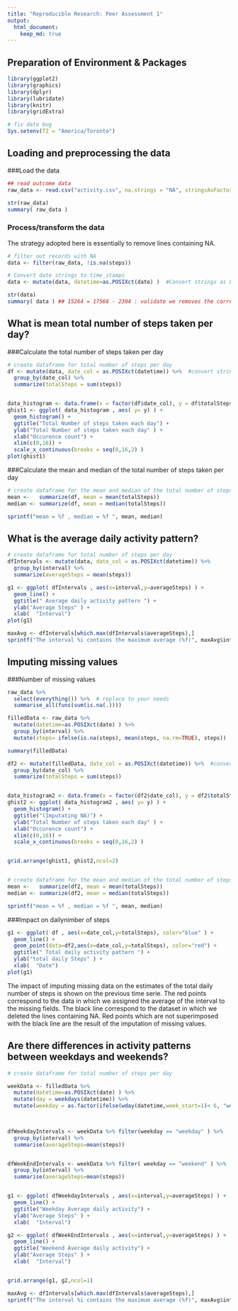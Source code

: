 ```yaml
---
title: "Reproducible Research: Peer Assessment 1"
output: 
  html_document:
    keep_md: true
---
```

## Preparation of Environment & Packages
```r
library(ggplot2)
library(graphics)
library(dplyr)
library(lubridate)
library(knitr)
library(gridExtra)

# fix date bug
Sys.setenv(TZ = "America/Toronto")
```

## Loading and preprocessing the data

###Load the data
```r
## read outcome data
raw_data <- read.csv("activity.csv", na.strings = "NA", stringsAsFactors = FALSE)

str(raw_data)
summary( raw_data )
```

### Process/transform the data

The strategy adopted here is essentially to remove lines containing NA.
```r
# filter out records with NA
data <- filter(raw_data, !is.na(steps))

# Convert date strings to time_stamps
data <- mutate(data, datetime=as.POSIXct(date) )  #Convert strings as Lubridate datestime format

str(data)
summary( data ) ## 15264 = 17568 - 2304 : validate we removes the correct number of lines
```

## What is mean total number of steps taken per day?

###Calculate the total number of steps taken per day

```r
# create dataframe for total number of steps per day 
df <- mutate(data, date_col = as.POSIXct(datetime)) %>%  #convert strings to POSIX Date for
  group_by(date_col) %>%
  summarize(totalSteps = sum(steps))


data_histogram <- data.frame(x = factor(df$date_col), y = df$totalSteps)
ghist1 <- ggplot( data_histogram , aes( y= y) ) +
  geom_histogram() +
  ggtitle("Total Number of steps taken each day") +
  ylab("Total Number of steps taken each day" ) +
  xlab("Occurence count") +
  xlim(c(0,16)) +
  scale_x_continuous(breaks = seq(0,16,2) ) 
plot(ghist1)

```
###Calculate the  mean and median of the total number of steps taken per day

```r
# create dataframe for the mean and median of the total number of steps taken per day
mean <-   summarize(df, mean = mean(totalSteps))
median <- summarize(df, mean = median(totalSteps))  

sprintf("mean = %f , median = %f ", mean, median)

```


## What is the average daily activity pattern?

```r
# create dataframe for total number of steps per day 
dfIntervals <- mutate(data, date_col = as.POSIXct(datetime)) %>%
  group_by(interval) %>%
  summarize(averageSteps = mean(steps))

g1 <- ggplot( dfIntervals , aes(x=interval,y=averageSteps) ) +
  geom_line() +
  ggtitle(" Average daily activity pattern ") +
  ylab("Average Steps" ) +
  xlab(  "Interval") 
plot(g1)

maxAvg <- dfIntervals[which.max(dfIntervals$averageSteps),]
sprintf("The interval %i contains the maximum average (%f)", maxAvg$interval, maxAvg$averageSteps )

```

## Imputing missing values
###Number of missing values
```r
raw_data %>%
  select(everything()) %>%  # replace to your needs
  summarise_all(funs(sum(is.na(.))))
```
```r

filledData <- raw_data %>% 
  mutate(datetime=as.POSIXct(date) ) %>%
  group_by(interval) %>%
  mutate(steps= ifelse(is.na(steps), mean(steps, na.rm=TRUE), steps))

summary(filledData)

df2 <- mutate(filledData, date_col = as.POSIXct(datetime)) %>%  #convert strings to POSIX Date for
  group_by(date_col) %>%
  summarize(totalSteps = sum(steps))


data_histogram2 <- data.frame(x = factor(df2$date_col), y = df2$totalSteps)
ghist2 <- ggplot( data_histogram2 , aes( y= y) ) +
  geom_histogram() +
  ggtitle("(Imputating NA)") +
  ylab("Total Number of steps taken each day" ) +
  xlab("Occurence count") +
  xlim(c(0,16)) +
  scale_x_continuous(breaks = seq(0,16,2) ) 


grid.arrange(ghist1, ghist2,ncol=2)


# create dataframe for the mean and median of the total number of steps taken per day
mean <-   summarize(df2, mean = mean(totalSteps))
median <- summarize(df2, mean = median(totalSteps))  

sprintf("mean = %f , median = %f ", mean, median)

```

###Impact on dailynimber of steps 

```r
g1 <- ggplot( df , aes(x=date_col,y=totalSteps), color="blue" ) +
  geom_line() +
  geom_point(data=df2,aes(x=date_col,y=totalSteps), color="red") +
  ggtitle(" Total daily activity pattern ") +
  ylab("total daily Steps" ) +
  xlab(  "Date") 
plot(g1)
```

The impact of imputing missing data on the estimates of the total daily number of steps
 is shown on the previous time serie.  The red points correspond to the data in which we 
 assigned the average of the interval to the missing fields.  The black line correspond 
 to the dataset in which we deleted the lines containing NA.  Red points which are not 
 superimposed with the black line are the result of the imputation of missing values. 

## Are there differences in activity patterns between weekdays and weekends?

```r
# create dataframe for total number of steps per day 

weekData <- filledData %>% 
  mutate(datetime=as.POSIXct(date) ) %>%
  mutate(day = weekdays(datetime)) %>%
  mutate(weekday = as.factor(ifelse(wday(datetime,week_start=1)< 6, "weekday", "weekend"))) 
 


dfWeekdayIntervals <- weekData %>% filter(weekday == "weekday" ) %>%
  group_by(interval) %>%
  summarise(averageSteps=mean(steps))


dfWeekEndIntervals <- weekData %>% filter( weekday == "weekend" ) %>%
  group_by(interval) %>%
  summarise(averageSteps=mean(steps))


g1 <- ggplot( dfWeekdayIntervals , aes(x=interval,y=averageSteps) ) +
  geom_line() +
  ggtitle("Weekday Average daily activity") +
  ylab("Average Steps" ) +
  xlab(  "Interval") 

g2 <- ggplot( dfWeekEndIntervals , aes(x=interval,y=averageSteps) ) +
  geom_line() +
  ggtitle("Weekend Average daily activity") +
  ylab("Average Steps" ) +
  xlab(  "Interval") 


grid.arrange(g1, g2,ncol=1)

maxAvg <- dfIntervals[which.max(dfIntervals$averageSteps),]
sprintf("The interval %i contains the maximum average (%f)", maxAvg$interval, maxAvg$averageSteps )

```
